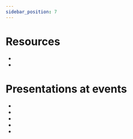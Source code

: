 ```yaml
---
sidebar_position: 7
---
```



# Resources

-   <Link
        name={'Pitch Slide Deck'}
        url={'https://github.com/eclipse-xpanse/xpanse-relops/blob/main/presentations/osc-pitch-deck.pdf'}
    />
-   <Link name={'Demo'} url={'https://youtu.be/P5C4z12YUGI'} />

# Presentations at events

-   <Link
        name={'EclipseCon 2022, Open Services Cloud: unleash cloud managed services (video)'}
        url={'https://youtu.be/O_4L2S6XF00'}
    />
-   <Link
        name={'EclipseCon 2023 - Eclipse xpanse - An Open Services Cloud Project (video)'}
        url={'https://www.youtube.com/watch?v=99wqDZA1yVU&t'}
    />
-   <Link
        name={'EclipseCon 2023 - Eclipse xpanse - An Open Services Cloud Project (slides)'}
        url={'https://github.com/eclipse-xpanse/xpanse-relops/blob/main/presentations/eclipsecon-2023-xpanse.pdf'}
    />
-   <Link
        name={'EclipseCon 2023 - Open Cloud Services and an Open Cloud Computing Stack (video)'}
        url={'https://www.youtube.com/watch?v=6InnOvfn2Kk&t'}
    />
-   <Link
        name={'EclipseCon 2023 - Open Cloud Services and an Open Cloud Computing Stack (slides)'}
        url={'https://github.com/eclipse-xpanse/xpanse-relops/blob/main/presentations/eclipsecon-2023-scs-xpanse.pdf'}
    />
